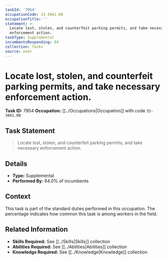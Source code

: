 ```yaml
---
taskId: '7954'
occupationCode: 33-3041.00
occupationTitle: ''
statement: >-
  Locate lost, stolen, and counterfeit parking permits, and take necessary
  enforcement action.
taskType: Supplemental
incumbentsResponding: 84
collection: Tasks
source: onet
---
```

# Locate lost, stolen, and counterfeit parking permits, and take necessary enforcement action.

**Task ID:** 7954
**Occupation:** [[../Occupations|Occupation]] with code `33-3041.00`

## Task Statement

> Locate lost, stolen, and counterfeit parking permits, and take necessary enforcement action.

## Details

- **Type:** Supplemental
- **Performed By:** 84.0% of incumbents

## Context

This task is part of the standard duties performed in this occupation. The percentage indicates how common this task is among workers in the field.

## Related Information

- **Skills Required:** See [[../Skills|Skills]] collection
- **Abilities Required:** See [[../Abilities|Abilities]] collection
- **Knowledge Required:** See [[../Knowledge|Knowledge]] collection
